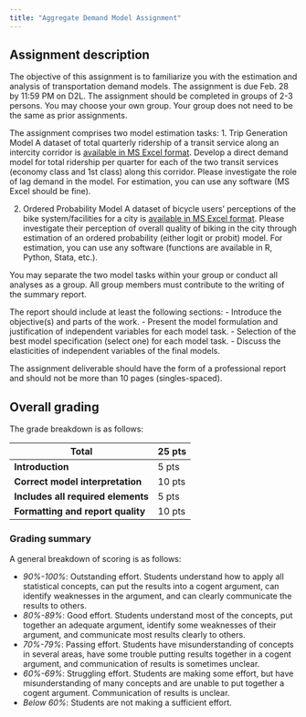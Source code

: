 ```yaml
---
title: "Aggregate Demand Model Assignment"
---
```


## Assignment description
The objective of this assignment is to familiarize you with the estimation and analysis of transportation demand models. The assignment is due Feb. 28 by 11:59 PM on D2L. The assignment should be completed in groups of 2-3 persons. You may choose your own group. Your group does not need to be the same as prior assignments.

The assignment comprises two model estimation tasks:
1. Trip Generation Model
A dataset of total quarterly ridership of a transit service along an intercity corridor is [available in MS Excel format](https://github.com/Hawkins-TECH-Lab/ENCI707/blob/b114be6a8092f4184f264b88f8cf946727db9e67/assignment-data/TransitRidershipData.xlsx). Develop a direct demand model for total ridership per quarter for each of the two transit services (economy class and 1st class) along this corridor. Please investigate the role of lag demand in the model.
For estimation, you can use any software (MS Excel should be fine).

2. Ordered Probability Model
A dataset of bicycle users’ perceptions of the bike system/facilities for a city is [available in MS Excel format](https://github.com/Hawkins-TECH-Lab/ENCI707/blob/b114be6a8092f4184f264b88f8cf946727db9e67/assignment-data/CyclingPerceptionData.xlsx). Please investigate their perception of overall quality of biking in the city through estimation of an ordered probability (either logit or probit) model.
For estimation, you can use any software (functions are available in R, Python, Stata, etc.).

You may separate the two model tasks within your group or conduct all analyses as a group. All group members must contribute to the writing of the summary report.

The report should include at least the following sections:
- Introduce the objective(s) and parts of the work.
- Present the model formulation and justification of independent variables for each model task.
- Selection of the best model specification (select one) for each model task.
- Discuss the elasticities of independent variables of the final models.

The assignment deliverable should have the form of a professional report and should not be more than 10 pages (singles-spaced).

## Overall grading

The grade breakdown is as follows:

| Total                              | 25 pts  |
|------------------------------------|---------|
| **Introduction**                   | 5 pts   |
| **Correct model interpretation**   | 10 pts  |
| **Includes all required elements** | 5 pts   |
| **Formatting and report quality**  | 10 pts  |

### Grading summary

A general breakdown of scoring is as follows:

-   *90%-100%*: Outstanding effort. Students understand how to apply all statistical concepts, can put the results into a cogent argument, can identify weaknesses in the argument, and can clearly communicate the results to others.
-   *80%-89%*: Good effort. Students understand most of the concepts, put together an adequate argument, identify some weaknesses of their argument, and communicate most results clearly to others.
-   *70%-79%*: Passing effort. Students have misunderstanding of concepts in several areas, have some trouble putting results together in a cogent argument, and communication of results is sometimes unclear.
-   *60%-69%*: Struggling effort. Students are making some effort, but have misunderstanding of many concepts and are unable to put together a cogent argument. Communication of results is unclear.
-   *Below 60%*: Students are not making a sufficient effort.
